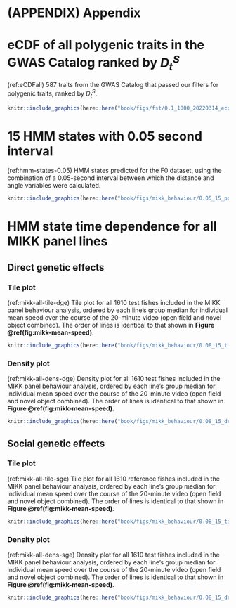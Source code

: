 # (APPENDIX) Appendix {-}

# eCDF of all polygenic traits in the GWAS Catalog ranked by ${D_t^S}$ 

(ref:eCDFall) 587 traits from the GWAS Catalog that passed our filters for polygenic traits, ranked by ${D_t^S}$.

```r
knitr::include_graphics(here::here("book/figs/fst/0.1_1000_20220314_ecdf_all_faceted_with_controls_d_rank_long.png"), auto_pdf = T)
```

# 15 HMM states with 0.05 second interval

(ref:hmm-states-0.05) HMM states predicted for the F0 dataset, using the combination of a 0.05-second interval between which the distance and angle variables were calculated.

```r
knitr::include_graphics(here::here("book/figs/mikk_behaviour/0.05_15_polar_all_dge.png"), auto_pdf = T)
```

# HMM state time dependence for all MIKK panel lines

## Direct genetic effects

### Tile plot

(ref:mikk-all-tile-dge) Tile plot for all 1610 test fishes included in the MIKK panel behaviour analysis, ordered by each line's group median for individual mean speed over the course of the 20-minute video (open field and novel object combined). The order of lines is identical to that shown in **Figure \@ref(fig:mikk-mean-speed)**. 

```r
knitr::include_graphics(here::here("book/figs/mikk_behaviour/0.08_15_tile_dge.png"), auto_pdf = T)
```

### Density plot

(ref:mikk-all-dens-dge) Density plot for all 1610 test fishes included in the MIKK panel behaviour analysis, ordered by each line's group median for individual mean speed over the course of the 20-minute video (open field and novel object combined). The order of lines is identical to that shown in **Figure \@ref(fig:mikk-mean-speed)**. 

```r
knitr::include_graphics(here::here("book/figs/mikk_behaviour/0.08_15_dens_dge.png"), auto_pdf = T)
```

## Social genetic effects

### Tile plot

(ref:mikk-all-tile-sge) Tile plot for all 1610 reference fishes included in the MIKK panel behaviour analysis, ordered by each line's group median for individual mean speed over the course of the 20-minute video (open field and novel object combined). The order of lines is identical to that shown in **Figure \@ref(fig:mikk-mean-speed)**. 

```r
knitr::include_graphics(here::here("book/figs/mikk_behaviour/0.08_15_tile_sge.png"), auto_pdf = T)
```

### Density plot

(ref:mikk-all-dens-sge) Density plot for all 1610 test fishes included in the MIKK panel behaviour analysis, ordered by each line's group median for individual mean speed over the course of the 20-minute video (open field and novel object combined). The order of lines is identical to that shown in **Figure \@ref(fig:mikk-mean-speed)**. 

```r
knitr::include_graphics(here::here("book/figs/mikk_behaviour/0.08_15_dens_sge.png"), auto_pdf = T)
```